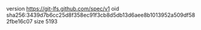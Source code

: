 version https://git-lfs.github.com/spec/v1
oid sha256:3439d7b6cc25d8f358ec91f3cb8d5db13d6aee8b1013952a509df582fbe16c07
size 5193
